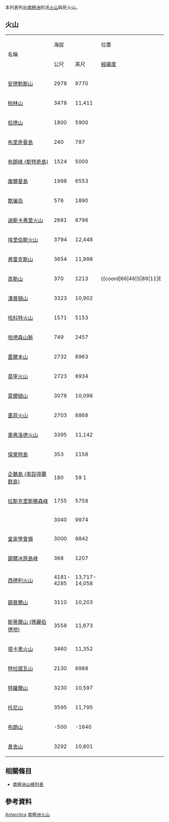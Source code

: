  
<!--This list is split from its main article where many elevations are incorrect-->
{{GeoGroupTemplate}}
{{seealso|火山列表}}
本列表列出[[南極洲|南極洲]]的活[[火山|火山]]與死火山。

== 火山 ==
{| border="1" cellpadding="1" cellspacing="0" 
|- align="center" bgcolor="cccccc"
| rowspan="2"|名稱 ||colspan ="2"| 海拔 || 位置  ||rowspan="2"| 最近爆發
|- align="center" bgcolor="cccccc"
| 公尺||英尺||[[經緯度|經緯度]]
|- align="right"
| align="left" | [[安德勒斯山|安德勒斯山]] || 2978 || 9770 || {{coord|75|48|S|132|20|W|type:mountain|name=Mount Andrus}} || 未知
|- align="right" 
| align="left" | [[柏林山|柏林山]] || 3478 || 11,411 || {{coord|76|03|S|136|00|W|type:mountain|name=Mount Berlin}} || 8350 BCE
|- align="right"
| align="left" | [[伯德山|伯德山]] || 1800 || 5900 || {{coord|77|16|S|166|44|E|type:mountain|name=Mount bird}} || 3.8-4.6 million years ago
|- align="right" 
| align="left" | [[布里奇曼島|布里奇曼島]] || 240 || 787 || {{coord|62|03|S|56|45|W|type:mountain|name=Bridgeman Island}} || - 
|- align="right"
| align="left" | [[布朗峰_(斯特奇島)|布朗峰 (斯特奇島)]] || 1524 || 5000 || {{coord|67|26|S|164|46|E|type:mountain|name=Brown Peak (Sturge Island)}} || 未知
|- align="right"
| align="left" | [[庫爾曼島|庫爾曼島]] || 1998 || 6553 || {{coord|73|30|S|169|36|E|type:mountain|name=Coulman Island}} || -
|- align="right"
| align="left" | [[欺骗岛|欺骗岛]] || 576 || 1890 || {{coord|62|58|S|60|39|W|type:mountain|name=Deception Island}} || 1970
|- align="right"
| align="left" | [[迪斯卡弗里火山|迪斯卡弗里火山]] || 2681 || 8796 || {{coord|78|18|S|165|00|E|type:mountain|name=Mount Discovery}} || 未知
|- align="right"
| align="left" | [[埃里伯斯火山|埃里伯斯火山]] || 3794 || 12,448 || {{coord|77|32|S|167|17|E|type:mountain|name=Mount Erebus}} || 2011
|- align="right"
| align="left" | [[弗雷克斯山|弗雷克斯山]] || 3654 || 11,998 || {{coord|76|48|S|117|42|W|type:mountain|name=Mount Frakes}} || 未知
|- align="right"
| align="left" | [[高斯山|高斯山]] || 370 || 1213 || {{coord|66|48|S|89|11|E||name=Gaussberg}} ||-  未知
|- align="right"
| align="left" | [[漢普頓山|漢普頓山]] || 3323 || 10,902 || {{coord|76|30|S|126|00|W|type:mountain|name=Mount Hampton}} || 未知
|- align="right"
| align="left" | [[哈科特火山|哈科特火山]] || 1571 || 5153 || {{coord|72|24|S|170|6|E|type:mountain|name=Mount Harcourt}} || -
|- align="right"
| align="left" | [[哈德森山脈|哈德森山脈]] || 749 || 2457 || {{coord|74|19.8|S|99|25.2|W|type:mountain|name=Hudson Mountains}} || 210 BCE  
|- align="right"
| align="left" | [[墨爾本山|墨爾本山]] || 2732 || 8963 || {{coord|74|21|S|164|42|E|type:mountain|name=Mount Melbourne}} || 1750
|- align="right"
| align="left" | [[莫寧火山|莫寧火山]] || 2723 || 8934 || {{coord|78|30|S|163|30|E|type:mountain|name=Mount Morning}} ||未知
|- align="right"
| align="left" | [[莫爾頓山|莫爾頓山]] || 3078 || 10,098 || {{coord|76|06|S|135|00|W|type:mountain|name=Mount Moulton}} ||- 
|- align="right"
| align="left" | [[墨菲火山|墨菲火山]] || 2703 || 8868 || {{coord|75|18|S|100|45|W|type:mountain|name=Mount Murphy}} || 0.9 Ma
|- align="right"
| align="left" | [[奧弗洛德火山|奧弗洛德火山]] || 3395 || 11,142 || {{coord|73|12|S|164|36|E|type:mountain|name=Mount Overlord}} ||- 
|- align="right"
| align="left" | [[保萊特島|保萊特島]] || 353 || 1158 || {{coord|63|34.8|S|55|46.2|W|type:mountain|name=Paulet Island}} || 未知
|- align="right"
| align="left" | [[企鵝島_(南設得蘭群島)|企鵝島 (南設得蘭群島)]] || 180 || 59 1|| {{coord|62|06|S|57|55.8|W|type:mountain|name=Penguin Island}} || 1905 
|- align="right"
| align="left" | [[拉斯克里斯滕森峰|拉斯克里斯滕森峰]] || 1755 || 5758 || {{coord|68|51|S|90|34.8|W|type:mountain|name=Peter I Island}} || [[全新世|全新世]] 
|- align="right"
| align="left" | {{link-en|The Pleiades|Pleiades (volcano group)}} || 3040 || 9974 || {{coord|72|40.2|S|165|30|E|type:mountain|name=The Pleiades}} || 1050 BC ± 1000 years
|- align="right"
| align="left" | [[皇家學會嶺|皇家學會嶺]] || 3000 || 9842 || {{coord|78|15|S|163|36|E|type:mountain|name=Royal Society Volcano}} || [[全新世|全新世]] 
|- align="right"
| align="left" | [[錫爾冰原島峰|錫爾冰原島峰]] || 368 || 1207 || {{coord|65|1.8|S|60|03|W|type:mountain|name=Seal Nunataks}} || 未知
|- align="right"
| align="left" | [[西德利火山|西德利火山]] || 4181-<br>4285 || 13,717-<br>14,058 || {{coord|77|06|S|126|06|W|type:mountain|name=Mount Sidley}} ||-
|- align="right"
| align="left" | [[錫普爾山|錫普爾山]] || 3110 || 10,203 || {{coord|73|26|S|126|40|W|type:mountain|name=Mount Siple}} || [[全新世|全新世]] 
|- align="right"
| align="left" | [[斯蒂爾山_(瑪麗伯德地)|斯蒂爾山 (瑪麗伯德地)]] || 3558 || 11,673 || {{coord|76|42|S|117|48|W|type:mountain|name=Mount Steere}} || 未知
|- align="right"
| align="left" | [[塔卡黑火山|塔卡黑火山]] || 3460 || 11,352 || {{coord|76|16.8|S|112|04.8|W|type:mountain|name=Mount Takahe}} ||5550 BC
|- align="right"
| align="left" | [[特拉諾瓦山|特拉諾瓦山]] || 2130 || 6988 || {{coord|77|31|S|167|57|W|type:mountain|name=Mount Terra Nova}} || 未知
|- align="right"
| align="left" | [[特羅爾山|特羅爾山]] || 3230 || 10,597 || {{coord|77|31|S|168|32|E|type:mountain|name=Mount Terror}} ||-
|- align="right"
| align="left" | [[托尼山|托尼山]] || 3595 || 11,795 || {{coord|75|48|S|115|49.8|W|type:mountain|name=Toney Mountain}} || [[全新世|全新世]] 
|- align="right"
| align="left" | [[布朗山_(南極洲)|布朗山]] || -500 || -1640 || {{coord|76|49.8|S|163|00|E|type:mountain}} || [[全新世|全新世]]  
|- align="right"
| align="left" | [[韋舍山|韋舍山]] || 3292 || 10,801 || {{coord|77|10.2|S|126|52.8|W|type:mountain|name=Mount Waesche}} || [[全新世|全新世]]
|}

== 相關條目 ==
* [[南極洲山峰列表|南極洲山峰列表]]

== 參考資料 ==
{{Reflist}}
{{Global Volcanism Program}}
{{The Continent of Antarctica}}
[[Category:火山列表|Antarctica]]
[[Category:南極洲火山|]]